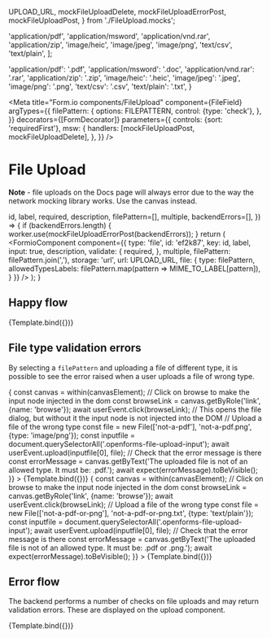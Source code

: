 

  UPLOAD_URL,
  mockFileUploadDelete,
  mockFileUploadErrorPost,
  mockFileUploadPost,
} from './FileUpload.mocks';

  'application/pdf',
  'application/msword',
  'application/vnd.rar',
  'application/zip',
  'image/heic',
  'image/jpeg',
  'image/png',
  'text/csv',
  'text/plain',
];

  'application/pdf': '.pdf',
  'application/msword': '.doc',
  'application/vnd.rar': '.rar',
  'application/zip': '.zip',
  'image/heic': '.heic',
  'image/jpeg': '.jpeg',
  'image/png': '.png',
  'text/csv': '.csv',
  'text/plain': '.txt',
}


<Meta
  title="Form.io components/FileUpload"
  component={FileField}
  argTypes={{
    filePattern: {
      options: FILEPATTERN,
      control: {type: 'check'},
    },
  }}
  decorators={[FormDecorator]}
  parameters={{
    controls: {sort: 'requiredFirst'},
    msw: {
      handlers: [mockFileUploadPost, mockFileUploadDelete],
    },
  }}
/>

# File Upload

**Note** - file uploads on the Docs page will always error due to the way
the network mocking library works. Use the canvas instead.

  id,
  label,
  required,
  description,
  filePattern=[],
  multiple,
  backendErrors=[],
}) => {
  if (backendErrors.length) {
    worker.use(mockFileUploadErrorPost(backendErrors));
  }
  return (
    <FormioComponent
      component={{
        type: 'file',
        id: 'ef2k87',
        key: id,
        label,
        input: true,
        description,
        validate: {
          required,
        },
        multiple,
        filePattern: filePattern.join(','),
        storage: 'url',
        url: UPLOAD_URL,
        file: {
          type: filePattern,
          allowedTypesLabels: filePattern.map(pattern => MIME_TO_LABEL[pattern]),
        }
      }}
    />
  );
}

## Happy flow

<Canvas>
  <Story
    name="Happy flow"
    args={{
      id: 'fileUpload1',
      label: 'Attachment',
      description: 'Klik om een bestand te selecteren en in te zenden',
      required: false,
      multiple: false,
    }}
  >
    {Template.bind({})}
  </Story>
</Canvas>

<ArgsTable story="Happy flow" />

## File type validation errors

By selecting a `filePattern` and uploading a file of different type, it is possible to see the
error raised when a user uploads a file of wrong type.

<Canvas>
  <Story
    name="One allowed file type"
    argTypes={{
      filePattern: {table: {disable: true}}, // Ideally would like a readonly, but it looks like it's not possible in SB yet.
    }}
    args={{
      id: 'fileUpload2',
      label: 'Attachment',
      description: 'Klik om een bestand te selecteren en in te zenden. Alleen PDFs zijn toegestaan.',
      required: false,
      multiple: false,
      filePattern: ['application/pdf']
    }}
    play={async ({canvasElement}) => {
      const canvas = within(canvasElement);
      // Click on browse to make the input node injected in the dom
      const browseLink = canvas.getByRole('link', {name: 'browse'});
      await userEvent.click(browseLink); // This opens the file dialog, but without it the input node is not injected into the DOM
      // Upload a file of the wrong type
      const file = new File(['not-a-pdf'], 'not-a-pdf.png', {type: 'image/png'});
      const inputfile = document.querySelectorAll('.openforms-file-upload-input');
      await userEvent.upload(inputfile[0], file);
      // Check that the error message is there
      const errorMessage = canvas.getByText('The uploaded file is not of an allowed type. It must be: .pdf.');
      await expect(errorMessage).toBeVisible();
    }}
  >
    {Template.bind({})}
  </Story>
</Canvas>

<Canvas>
  <Story
    name="Multiple allowed file types"
    argTypes={{
      filePattern: {table: {disable: true}},
    }}
    args={{
      id: 'fileUpload2',
      label: 'Attachment',
      description: 'Klik om een bestand te selecteren en in te zenden. Alleen PDFs en PNGs zijn toegestaan.',
      required: false,
      multiple: false,
      filePattern: ['application/pdf', 'image/png']
    }}
    play={async ({canvasElement}) => {
      const canvas = within(canvasElement);
      // Click on browse to make the input node injected in the dom
      const browseLink = canvas.getByRole('link', {name: 'browse'});
      await userEvent.click(browseLink);
      // Upload a file of the wrong type
      const file = new File(['not-a-pdf-or-png'], 'not-a-pdf-or-png.txt', {type: 'text/plain'});
      const inputfile = document.querySelectorAll('.openforms-file-upload-input');
      await userEvent.upload(inputfile[0], file);
      // Check that the error message is there
      const errorMessage = canvas.getByText('The uploaded file is not of an allowed type. It must be: .pdf or .png.');
      await expect(errorMessage).toBeVisible();
    }}
  >
    {Template.bind({})}
  </Story>
</Canvas>

## Error flow

The backend performs a number of checks on file uploads and may return validation
errors. These are displayed on the upload component.

<Canvas>
  <Story
    name="Error flow"
    argTypes={{
      filePattern: {table: {disable: true}},
    }}
    args={{
      id: 'fileUpload2',
      label: 'Attachment',
      description: '',
      required: false,
      multiple: false,
      backendErrors: ['A dangerous virus was detected!'],
    }}
  >
    {Template.bind({})}
  </Story>
</Canvas>

<ArgsTable story="Error flow" />
